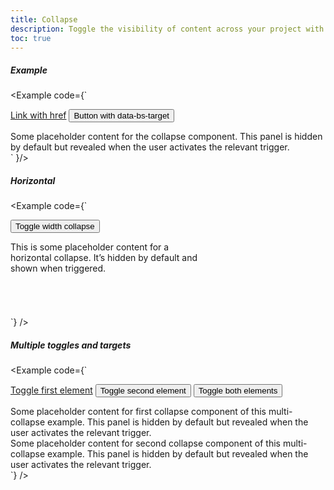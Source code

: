 ```yaml
---
title: Collapse
description: Toggle the visibility of content across your project with a few classes and our JavaScript plugins.
toc: true
---
```


##### Example

<Example code={`<div class="inline-flex gap-2 mb-3">
    <a class="btn btn-primary" data-bs-toggle="collapse" href="#collapseExample" role="button" aria-expanded="false" aria-controls="collapseExample">Link with href</a>
    <button class="btn btn-primary" type="button" data-bs-toggle="collapse" data-bs-target="#collapseExample" aria-expanded="false" aria-controls="collapseExample">Button with data-bs-target</button>
  </div>
  <div class="collapse" id="collapseExample">
    <div class="card card-body">
      Some placeholder content for the collapse component. This panel is hidden by default but revealed when the user activates the relevant trigger.
    </div>
  </div>`
}/>

##### Horizontal

<Example code={`<div class='mb-3'>
    <button class="btn btn-primary" type="button" data-bs-toggle="collapse" data-bs-target="#collapseWidthExample" aria-expanded="false" aria-controls="collapseWidthExample">Toggle width collapse</button>
  </div>
  <div style="min-height: 120px;">
    <div class="collapse collapse-horizontal" id="collapseWidthExample">
      <div class="card card-body" style="width: 300px;">
        This is some placeholder content for a horizontal collapse. It’s hidden by default and shown when triggered.
      </div>
    </div>
  </div>`} />

##### Multiple toggles and targets

<Example code={`<div class="inline-flex gap-1 mb-3">
    <a class="btn btn-primary" data-bs-toggle="collapse" href="#multiCollapseExample1" role="button" aria-expanded="false" aria-controls="multiCollapseExample1">Toggle first element</a>
    <button class="btn btn-primary" type="button" data-bs-toggle="collapse" data-bs-target="#multiCollapseExample2" aria-expanded="false" aria-controls="multiCollapseExample2">Toggle second element</button>
    <button class="btn btn-primary" type="button" data-bs-toggle="collapse" data-bs-target=".multi-collapse" aria-expanded="false" aria-controls="multiCollapseExample1 multiCollapseExample2">Toggle both elements</button>
  </div>
  <div class="grid grid-cols-2 gap-3">
    <div>
      <div class="collapse multi-collapse" id="multiCollapseExample1">
        <div class="card card-body">
          Some placeholder content for first collapse component of this multi-collapse example. This panel is hidden by default but revealed when the user activates the relevant trigger.
        </div>
      </div>
    </div>
    <div>
      <div class="collapse multi-collapse" id="multiCollapseExample2">
        <div class="card card-body">
          Some placeholder content for second collapse component of this multi-collapse example. This panel is hidden by default but revealed when the user activates the relevant trigger.
        </div>
      </div>
    </div>
  </div>`} />
